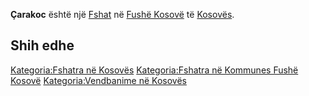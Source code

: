 {{Fshat në Kosovës
 | Emri                = Çarakoc
| sqi_D_name = Çarakoc
| sqi_D_FULL_NAME_RO = Çarakoc
| sqi_D_FULL_NAME_ND_RO = Carakoc
| sqi_D_SORT_NAME_RG = CARAKOC
| sqi_D_FULL_NAME_RG = Çarakoc
| sqi_D_FULL_NAME_ND_RG = Carakoc
| sqi_V_name = Qarakoc
| sqi_V_FULL_NAME_RO = Qarakoc Çarakovc Qarrakofci Qarret Qarreti Qarrakofc Çarkoc
| sqi_V_FULL_NAME_ND_RO = Qarakoc Carakovc Qarrakofci Qarret Qarreti Qarrakofc Carkoc
| sqi_V_SORT_NAME_RG = QARAKOC CARAKOVC QARRAKOFCI QARRET QARRETI QARRAKOFC CARKOC
| sqi_V_FULL_NAME_RG = Qarakoc Çarakovc Qarrakofci Qarret Qarreti Qarrakofc Çarkoc
| sqi_V_FULL_NAME_ND_RG = Qarakoc Carakovc Qarrakofci Qarret Qarreti Qarrakofc Carkoc
| srp_N_name = Čarakovce
| srp_N_FULL_NAME_RO = Čarakovce
| srp_N_FULL_NAME_ND_RO = Carakovce
| srp_N_SORT_NAME_RG = CARAKOVCE
| srp_N_FULL_NAME_RG = Čarakovce
| srp_N_FULL_NAME_ND_RG = Carakovce
| srp_NS_name = Чараковце
| srp_NS_FULL_NAME_RO = Чараковце
| srp_NS_FULL_NAME_ND_RO = Чараковце
| srp_NS_SORT_NAME_RG = ЧАРАКОВЦЕ
| srp_NS_FULL_NAME_RG = Чараковце
| srp_NS_FULL_NAME_ND_RG = Чараковце

 | Emri (Rasa dhanore) = 
 | Figura              = 
 | Shteti              = Kosovo
 | Komuna              = Fushë Kosovë
 | Kodi postar         = 
 | Sipërfaqja          = 

 | Popullsia           = 

 | Regj. i popullsisë  = 
 | Dend. e popullsisë  = 
 | Faqja zyrtare       = 
 <!--- Koordinatat ----> 
 | Gjerësia            = 42.564444
 | Gjatësia            = 21.637222
 | Lartësia            = 
}}
'''Çarakoc''' është një [[Fshat]] në [[Fushë Kosovë]] të [[Kosovës]].

<!-- == Gjeografia == -->
<!-- == Historia == -->
<!-- == Demografia == -->
== Shih edhe ==
{{Komuna Fushë Kosovë}}
{{Kosovo-Administrata-Cung}}

[[Kategoria:Fshatra në Kosovës]]
[[Kategoria:Fshatra në Kommunes Fushë Kosovë]]
[[Kategoria:Vendbanime në Kosovës]]